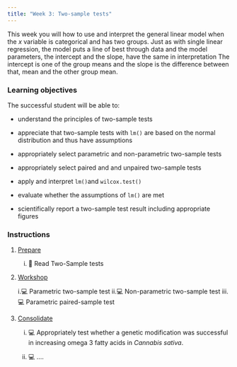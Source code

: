 ```yaml
---
title: "Week 3: Two-sample tests"
---
```


This week you will how to use and interpret the general linear model when the *x* variable is categorical and has two groups. Just as with single linear regression, the model puts a line of best through data and the model parameters, the intercept and the slope, have the same in interpretation The intercept is one of the group means and the slope is the difference between that, mean and the other group mean. 


### Learning objectives

The successful student will be able to:

-   understand the principles of two-sample tests

-   appreciate that two-sample tests with `lm()` are based on the normal distribution
and thus have assumptions

-   appropriately select parametric and non-parametric two-sample tests

-   appropriately select paired and and unpaired two-sample tests

-   apply and interpret `lm()`and `wilcox.test()`

-   evaluate whether the assumptions of `lm()` are met

-   scientifically report a two-sample test result including appropriate figures

### Instructions

1.  [Prepare](study_before_workshop.qmd)

    i.  📖 Read Two-Sample tests


2.  [Workshop](workshop.qmd)
    
    i.💻 Parametric two-sample test
    ii.💻 Non-parametric two-sample test
    iii.💻 Parametric paired-sample test

3.  [Consolidate](study_after_workshop.qmd)

    i.  💻 Appropriately test whether a genetic modification was successful in increasing omega 3 fatty acids in *Cannabis sativa*. 

    ii. 💻 .... 
